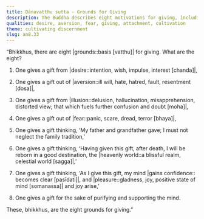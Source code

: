 ```yaml
---
title: Dānavatthu sutta - Grounds for Giving
description: The Buddha describes eight motivations for giving, including giving out of desire, aversion, and fear.
qualities: desire, aversion, fear, giving, attachment, cultivation
theme: cultivating discernment
slug: an8.33
---
```


“Bhikkhus, there are eight |grounds::basis [vatthu]| for giving. What are the eight?

1. One gives a gift from |desire::intention, wish, impulse, interest [chanda]|,

2. One gives a gift out of |aversion::ill will, hate, hatred, fault, resentment [dosa]|,

3. One gives a gift from |illusion::delusion, hallucination, misapprehension, distorted view; that which fuels further confusion and doubt [moha]|,

4. One gives a gift out of |fear::panic, scare, dread, terror [bhaya]|,

5. One gives a gift thinking, ‘My father and grandfather gave; I must not neglect the family tradition,’

6. One gives a gift thinking, ‘Having given this gift, after death, I will be reborn in a good destination, the |heavenly world::a blissful realm, celestial world [sagga]|,’

7. One gives a gift thinking, ‘As I give this gift, my mind |gains confidence:: becomes clear [pasīdati]|, and |pleasure::gladness, joy, positive state of mind [somanassa]| and joy arise,’

8. One gives a gift for the sake of purifying and supporting the mind.

These, bhikkhus, are the eight grounds for giving.”
